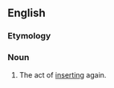 {{also|réinsertion}}

==English==

===Etymology===
{{prefix|en|re|insertion}}

===Noun===
{{en-noun|~}}

# The act of [[insert|inserting]] again.